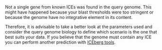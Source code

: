 Not a single gene from known ICEs was found in the query genome. This might have happened because your blast thresholds were too stringent or because the genome have no integrative element in its content.

Therefore, it is advisable to take a better look at the parameters used and consider the query genome biology to define which scenario is the one that best suits your data. If you believe that the genome must contain any ICE you can perform another prediction with [ICEberg tools](https://bioinfo-mml.sjtu.edu.cn/ICEberg/index.php).